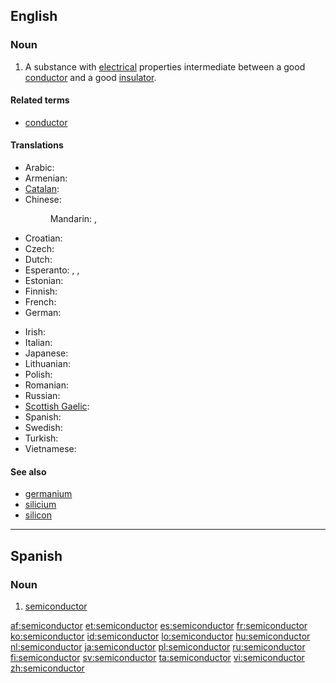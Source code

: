 ==English==
{{wikipedia}}

===Noun===
{{en-noun}}

# {{physics}} A substance with [[electrical]] properties intermediate between a good [[conductor]] and a good [[insulator]].

====Related terms====
* [[conductor]]

====Translations====
{{trans-top|substance with electrical properties}}
* Arabic: {{t-|ar|شبه موصل|m|tr=shábah muwáSSil}}
* Armenian: {{t|hy|կիսահաղորդիչ|tr=kisahaġordič}}
* [[Catalan]]: {{t|ca|semiconductor|m}}
* Chinese:
*: Mandarin: {{t-|cmn|半導體|sc=Hani}},  {{t-|cmn|半导体|tr=bàndǎotǐ|sc=Hani}}
* Croatian: {{t+|hr|poluvodič|m|alt=poluvòdīč}}
* Czech: {{t-|cs|polovodič|m}}
* Dutch: {{t+|nl|halfgeleider|m}}
* Esperanto: {{t|eo|duonkonduktaĵo}}, {{t|eo|semikonduktaĵo}}, {{t|eo|duonkonduktanto}}
* Estonian: {{t+|et|pooljuht}}
* Finnish: {{t-|fi|puolijohde}}
* French: {{t+|fr|semiconducteur|m}}
* German: {{t+|de|Halbleiter|m}}
{{trans-mid}}
* Irish: {{t|ga|leathsheoltóir|m}}
* Italian: {{t-|it|semiconduttore|m}}
* Japanese: {{t-|ja|半導体|tr=はんどうたい, handōtai}}
* Lithuanian: {{t|lt|puslaidininkis|m|xs=Lithuanian}}
* Polish: {{t|pl|półprzewodnik|m}}
* Romanian: {{t-|ro|semiconductor|n}}
* Russian: {{t+|ru|полупроводник|m|tr=poluprovodník}}
* [[Scottish Gaelic]]: {{t|gd|fo-ghiùlanair|m}}
* Spanish: {{t-|es|semiconductor|m}}
* Swedish: {{t+|sv|halvledare|c}}
* Turkish: {{t|tr|yarı iletken}}
* Vietnamese: {{t|vi|chất bán dẫn|xs=Vietnamese}}
{{trans-bottom}}

====See also====
* [[germanium]]
* [[silicium]]
* [[silicon]]

----

==Spanish==

===Noun===
{{es-noun|m|pl=semiconductores}}

# {{physics|lang=es}} [[#English|semiconductor]]

[[af:semiconductor]]
[[et:semiconductor]]
[[es:semiconductor]]
[[fr:semiconductor]]
[[ko:semiconductor]]
[[id:semiconductor]]
[[lo:semiconductor]]
[[hu:semiconductor]]
[[nl:semiconductor]]
[[ja:semiconductor]]
[[pl:semiconductor]]
[[ru:semiconductor]]
[[fi:semiconductor]]
[[sv:semiconductor]]
[[ta:semiconductor]]
[[vi:semiconductor]]
[[zh:semiconductor]]